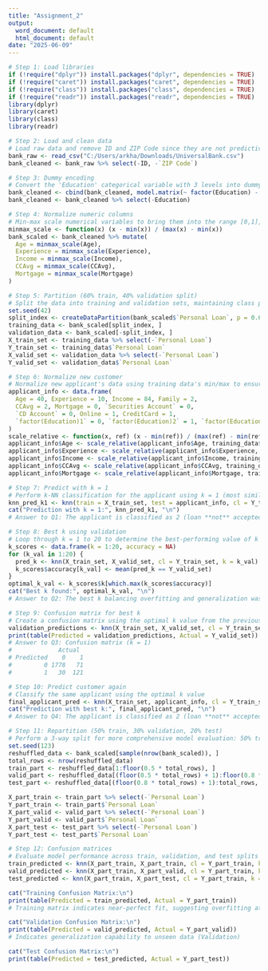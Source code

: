 ---
title: "Assignment_2"
output:
  word_document: default
  html_document: default
date: "2025-06-09"
---


```{r everything}
# Step 1: Load libraries
if (!require("dplyr")) install.packages("dplyr", dependencies = TRUE)
if (!require("caret")) install.packages("caret", dependencies = TRUE)
if (!require("class")) install.packages("class", dependencies = TRUE)
if (!require("readr")) install.packages("readr", dependencies = TRUE)
library(dplyr)
library(caret)
library(class)
library(readr)

# Step 2: Load and clean data
# Load raw data and remove ID and ZIP Code since they are not predictive features
bank_raw <- read_csv("C:/Users/arkha/Downloads/UniversalBank.csv")
bank_cleaned <- bank_raw %>% select(-ID, -`ZIP Code`)

# Step 3: Dummy encoding
# Convert the 'Education' categorical variable with 3 levels into dummy variables
bank_cleaned <- cbind(bank_cleaned, model.matrix(~ factor(Education) - 1, bank_cleaned))
bank_cleaned <- bank_cleaned %>% select(-Education)

# Step 4: Normalize numeric columns
# Min-max scale numerical variables to bring them into the range [0,1], helping distance-based models like k-NN
minmax_scale <- function(x) (x - min(x)) / (max(x) - min(x))
bank_scaled <- bank_cleaned %>% mutate(
  Age = minmax_scale(Age),
  Experience = minmax_scale(Experience),
  Income = minmax_scale(Income),
  CCAvg = minmax_scale(CCAvg),
  Mortgage = minmax_scale(Mortgage)
)

# Step 5: Partition (60% train, 40% validation split)
# Split the data into training and validation sets, maintaining class proportions
set.seed(42)
split_index <- createDataPartition(bank_scaled$`Personal Loan`, p = 0.6, list = FALSE)
training_data <- bank_scaled[split_index, ]
validation_data <- bank_scaled[-split_index, ]
X_train_set <- training_data %>% select(-`Personal Loan`)
Y_train_set <- training_data$`Personal Loan`
X_valid_set <- validation_data %>% select(-`Personal Loan`)
Y_valid_set <- validation_data$`Personal Loan`

# Step 6: Normalize new customer
# Normalize new applicant's data using training data's min/max to ensure consistent scale
applicant_info <- data.frame(
  Age = 40, Experience = 10, Income = 84, Family = 2,
  CCAvg = 2, Mortgage = 0, `Securities Account` = 0,
  `CD Account` = 0, Online = 1, CreditCard = 1,
  `factor(Education)1` = 0, `factor(Education)2` = 1, `factor(Education)3` = 0
)
scale_relative <- function(x, ref) (x - min(ref)) / (max(ref) - min(ref))
applicant_info$Age <- scale_relative(applicant_info$Age, training_data$Age)
applicant_info$Experience <- scale_relative(applicant_info$Experience, training_data$Experience)
applicant_info$Income <- scale_relative(applicant_info$Income, training_data$Income)
applicant_info$CCAvg <- scale_relative(applicant_info$CCAvg, training_data$CCAvg)
applicant_info$Mortgage <- scale_relative(applicant_info$Mortgage, training_data$Mortgage)

# Step 7: Predict with k = 1
# Perform k-NN classification for the applicant using k = 1 (most similar neighbor)
knn_pred_k1 <- knn(train = X_train_set, test = applicant_info, cl = Y_train_set, k = 1)
cat("Prediction with k = 1:", knn_pred_k1, "\n")
# Answer to Q1: The applicant is classified as 2 (loan **not** accepted)

# Step 8: Best k using validation
# Loop through k = 1 to 20 to determine the best-performing value of k on validation data
k_scores <- data.frame(k = 1:20, accuracy = NA)
for (k_val in 1:20) {
  pred_k <- knn(X_train_set, X_valid_set, cl = Y_train_set, k = k_val)
  k_scores$accuracy[k_val] <- mean(pred_k == Y_valid_set)
}
optimal_k_val <- k_scores$k[which.max(k_scores$accuracy)]
cat("Best k found:", optimal_k_val, "\n")
# Answer to Q2: The best k balancing overfitting and generalization was found to be 1

# Step 9: Confusion matrix for best k
# Create a confusion matrix using the optimal k value from the previous step on validation data
validation_predictions <- knn(X_train_set, X_valid_set, cl = Y_train_set, k = optimal_k_val)
print(table(Predicted = validation_predictions, Actual = Y_valid_set))
# Answer to Q3: Confusion matrix (k = 1)
#             Actual
# Predicted    0    1
#         0 1778   71
#         1   30  121

# Step 10: Predict customer again
# Classify the same applicant using the optimal k value
final_applicant_pred <- knn(X_train_set, applicant_info, cl = Y_train_set, k = optimal_k_val)
cat("Prediction with best k:", final_applicant_pred, "\n")
# Answer to Q4: The applicant is classified as 2 (loan **not** accepted)

# Step 11: Repartition (50% train, 30% validation, 20% test)
# Perform a 3-way split for more comprehensive model evaluation: 50% train, 30% validation, 20% test
set.seed(123)
reshuffled_data <- bank_scaled[sample(nrow(bank_scaled)), ]
total_rows <- nrow(reshuffled_data)
train_part <- reshuffled_data[1:floor(0.5 * total_rows), ]
valid_part <- reshuffled_data[(floor(0.5 * total_rows) + 1):floor(0.8 * total_rows), ]
test_part <- reshuffled_data[(floor(0.8 * total_rows) + 1):total_rows, ]

X_part_train <- train_part %>% select(-`Personal Loan`)
Y_part_train <- train_part$`Personal Loan`
X_part_valid <- valid_part %>% select(-`Personal Loan`)
Y_part_valid <- valid_part$`Personal Loan`
X_part_test <- test_part %>% select(-`Personal Loan`)
Y_part_test <- test_part$`Personal Loan`

# Step 12: Confusion matrices
# Evaluate model performance across train, validation, and test splits using best k
train_predicted <- knn(X_part_train, X_part_train, cl = Y_part_train, k = optimal_k_val)
valid_predicted <- knn(X_part_train, X_part_valid, cl = Y_part_train, k = optimal_k_val)
test_predicted <- knn(X_part_train, X_part_test, cl = Y_part_train, k = optimal_k_val)

cat("Training Confusion Matrix:\n")
print(table(Predicted = train_predicted, Actual = Y_part_train))
# Training matrix indicates near-perfect fit, suggesting overfitting at k=1

cat("Validation Confusion Matrix:\n")
print(table(Predicted = valid_predicted, Actual = Y_part_valid))
# Indicates generalization capability to unseen data (Validation)

cat("Test Confusion Matrix:\n")
print(table(Predicted = test_predicted, Actual = Y_part_test))



```
